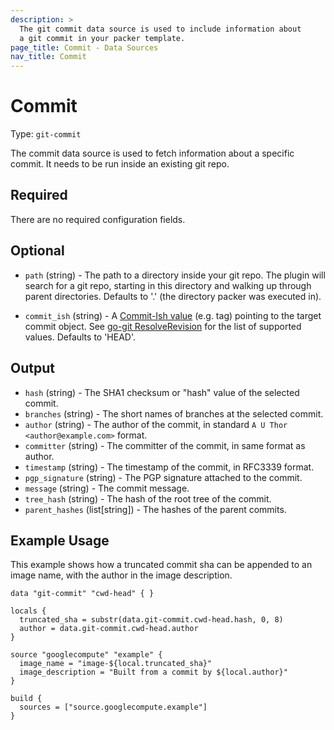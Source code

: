 ```yaml
---
description: >
  The git commit data source is used to include information about
  a git commit in your packer template.
page_title: Commit - Data Sources
nav_title: Commit
---
```


# Commit

Type: `git-commit`

The commit data source is used to fetch information about a specific commit. 
It needs to be run inside an existing git repo.


## Required

There are no required configuration fields.


## Optional

- `path` (string) - The path to a directory inside your git repo. The plugin will
search for a git repo, starting in this directory and walking up through
parent directories. Defaults to '.' (the directory packer was executed in).

- `commit_ish` (string) - A [Commit-Ish value](https://git-scm.com/docs/gitglossary#Documentation/gitglossary.txt-aiddefcommit-ishacommit-ishalsocommittish)
(e.g. tag) pointing to the target commit object.
See [go-git ResolveRevision](https://pkg.go.dev/github.com/go-git/go-git/v5#Repository.ResolveRevision)
for the list of supported values. Defaults to 'HEAD'.


## Output

- `hash` (string) - The SHA1 checksum or "hash" value of the selected commit.
- `branches` (string) - The short names of branches at the selected commit.
- `author` (string) - The author of the commit, in standard `A U Thor <author@example.com>` format.
- `committer` (string) - The committer of the commit, in same format as author.
- `timestamp` (string) - The timestamp of the commit, in RFC3339 format.
- `pgp_signature` (string) - The PGP signature attached to the commit.
- `message` (string) - The commit message.
- `tree_hash` (string) - The hash of the root tree of the commit.
- `parent_hashes` (list[string]) - The hashes of the parent commits.


## Example Usage

This example shows how a truncated commit sha can be appended
to an image name, with the author in the image description.

```hcl
data "git-commit" "cwd-head" { }

locals {
  truncated_sha = substr(data.git-commit.cwd-head.hash, 0, 8)
  author = data.git-commit.cwd-head.author
}

source "googlecompute" "example" {
  image_name = "image-${local.truncated_sha}"
  image_description = "Built from a commit by ${local.author}"
}

build {
  sources = ["source.googlecompute.example"]
}
```


